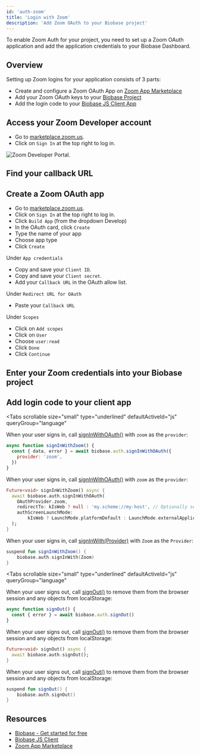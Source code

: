 ```yaml
---
id: 'auth-zoom'
title: 'Login with Zoom'
description: 'Add Zoom OAuth to your Biobase project'
---
```


To enable Zoom Auth for your project, you need to set up a Zoom OAuth application and add the application credentials to your Biobase Dashboard.

## Overview

Setting up Zoom logins for your application consists of 3 parts:

- Create and configure a Zoom OAuth App on [Zoom App Marketplace](https://marketplace.zoom.us/)
- Add your Zoom OAuth keys to your [Biobase Project](https://biobase.studio/dashboard)
- Add the login code to your [Biobase JS Client App](https://github.com/biobase-ai/biobase-js)

## Access your Zoom Developer account

- Go to [marketplace.zoom.us](https://marketplace.zoom.us/).
- Click on `Sign In` at the top right to log in.

![Zoom Developer Portal.](/docs/img/guides/auth-zoom/zoom-portal.png)

## Find your callback URL

<SocialProviderSetup provider="Zoom" />

## Create a Zoom OAuth app

- Go to [marketplace.zoom.us](https://marketplace.zoom.us/).
- Click on `Sign In` at the top right to log in.
- Click `Build App` (from the dropdown Develop)
- In the OAuth card, click `Create`
- Type the name of your app
- Choose app type
- Click `Create`

Under `App credentials`

- Copy and save your `Client ID`.
- Copy and save your `Client secret`.
- Add your `Callback URL` in the OAuth allow list.

Under `Redirect URL for OAuth`

- Paste your `Callback URL`

Under `Scopes`

- Click on `Add scopes`
- Click on `User`
- Choose `user:read`
- Click `Done`
- Click `Continue`

## Enter your Zoom credentials into your Biobase project

<SocialProviderSettingsBiobase provider="Zoom" />

## Add login code to your client app

<Tabs
  scrollable
  size="small"
  type="underlined"
  defaultActiveId="js"
  queryGroup="language"
>
<TabPanel id="js" label="JavaScript">

<CreateClientSnippet />

When your user signs in, call [signInWithOAuth()](/docs/reference/javascript/auth-signinwithoauth) with `zoom` as the `provider`:

```js
async function signInWithZoom() {
  const { data, error } = await biobase.auth.signInWithOAuth({
    provider: 'zoom',
  })
}
```

</TabPanel>
<TabPanel id="flutter" label="Flutter">

When your user signs in, call [signInWithOAuth()](/docs/reference/dart/auth-signinwithoauth) with `zoom` as the `provider`:

```dart
Future<void> signInWithZoom() async {
  await biobase.auth.signInWithOAuth(
    OAuthProvider.zoom,
    redirectTo: kIsWeb ? null : 'my.scheme://my-host', // Optionally set the redirect link to bring back the user via deeplink.
    authScreenLaunchMode:
        kIsWeb ? LaunchMode.platformDefault : LaunchMode.externalApplication, // Launch the auth screen in a new webview on mobile.
  );
}
```

</TabPanel>
<TabPanel id="kotlin" label="Kotlin">

When your user signs in, call [signInWith(Provider)](/docs/reference/kotlin/auth-signinwithoauth) with `Zoom` as the `Provider`:

```kotlin
suspend fun signInWithZoom() {
	biobase.auth.signInWith(Zoom)
}
```

</TabPanel>
</Tabs>

<OAuthPkceFlow />

<Tabs
  scrollable
  size="small"
  type="underlined"
  defaultActiveId="js"
  queryGroup="language"
>
<TabPanel id="js" label="JavaScript">

When your user signs out, call [signOut()](/docs/reference/javascript/auth-signout) to remove them from the browser session and any objects from localStorage:

```js
async function signOut() {
  const { error } = await biobase.auth.signOut()
}
```

</TabPanel>
<TabPanel id="flutter" label="Flutter">

When your user signs out, call [signOut()](/docs/reference/dart/auth-signout) to remove them from the browser session and any objects from localStorage:

```dart
Future<void> signOut() async {
  await biobase.auth.signOut();
}
```

</TabPanel>
<TabPanel id="kotlin" label="Kotlin">

When your user signs out, call [signOut()](/docs/reference/kotlin/auth-signout) to remove them from the browser session and any objects from localStorage:

```kotlin
suspend fun signOut() {
	biobase.auth.signOut()
}
```

</TabPanel>
</Tabs>

## Resources

- [Biobase - Get started for free](https://biobase.studio)
- [Biobase JS Client](https://github.com/biobase-ai/biobase-js)
- [Zoom App Marketplace](https://marketplace.zoom.us/)
